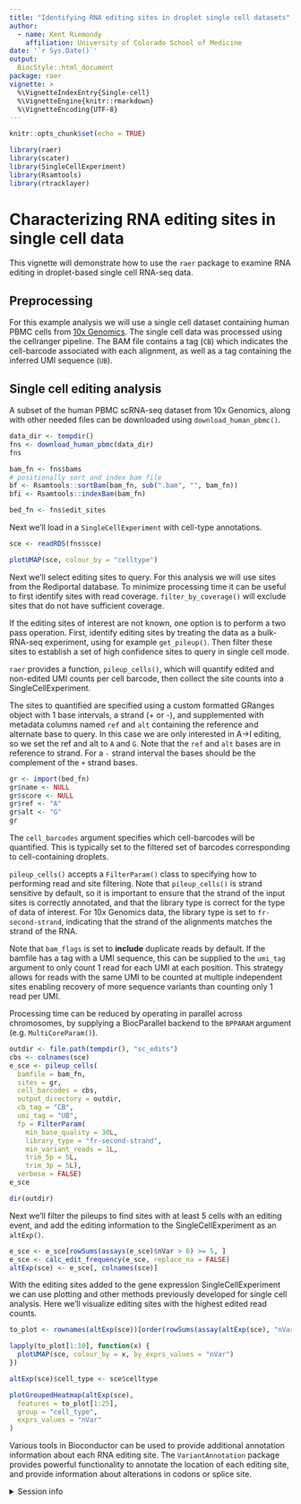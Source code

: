 ```yaml
---
title: "Identifying RNA editing sites in droplet single cell datasets"
author: 
  - name: Kent Riemondy
    affiliation: University of Colorado School of Medicine
date: '`r Sys.Date()`'
output:
  BiocStyle::html_document
package: raer 
vignette: >
  %\VignetteIndexEntry{Single-cell}
  %\VignetteEngine{knitr::rmarkdown}
  %\VignetteEncoding{UTF-8}    
---
```


```r
knitr::opts_chunk$set(echo = TRUE)
```


```r
library(raer)
library(scater)
library(SingleCellExperiment)
library(Rsamtools)
library(rtracklayer)
```

# Characterizing RNA editing sites in single cell data

This vignette will demonstrate how to use the `raer` package to examine RNA editing in droplet-based single cell RNA-seq data. 

## Preprocessing

For this example analysis we will use a single cell dataset containing human PBMC cells from [10x Genomics](https://www.10xgenomics.com/resources/datasets/10k-human-pbmcs-3-v3-1-chromium-x-with-intronic-reads-3-1-high). The single cell data was processed using the cellranger pipeline. The BAM file contains a tag (`CB`) which indicates the cell-barcode associated with each alignment, as well as a tag containing the inferred UMI sequence (`UB`).  

## Single cell editing analysis

A subset of the human PBMC scRNA-seq dataset from 10x Genomics, along with other
needed files can be downloaded using `download_human_pbmc()`.   

```r
data_dir <- tempdir()
fns <- download_human_pbmc(data_dir)
fns
```

```r
bam_fn <- fns$bams
# positionally sort and index bam file
bf <- Rsamtools::sortBam(bam_fn, sub(".bam", "", bam_fn))
bfi <- Rsamtools::indexBam(bam_fn)

bed_fn <- fns$edit_sites
```

Next we'll load in a `SingleCellExperiment` with cell-type annotations.

```r
sce <- readRDS(fns$sce)

plotUMAP(sce, colour_by = "celltype")
```

Next we'll select editing sites to query. For this analysis we will use sites from the Rediportal database. To minimize processing time it can be useful to first identify sites with read coverage. `filter_by_coverage()` will exclude sites that do not have sufficient coverage. 

If the editing sites of interest are not known, one option is to perform a two pass operation. First, identify editing sites by treating the data as a bulk-RNA-seq experiment, using for example `get_pileup()`. Then filter these sites to establish 
a set of high confidence sites to query in single cell mode. 

`raer` provides a function, `pileup_cells()`, which will quantify edited and non-edited UMI counts per cell barcode, then collect the site counts into a SingleCellExperiment. 

The sites to quantified are specified using a custom formatted GRanges object with 1 base intervals, a strand (+ or -), and supplemented with metadata columns named `ref` and `alt` containing the reference and alternate base to query. In this case we are
only interested in A->I editing, so we set the ref and alt to `A` and `G`. Note that the `ref` and `alt` bases are in reference to strand. For a `-` strand interval the bases should be the complement of the `+` strand bases.  

```r
gr <- import(bed_fn)
gr$name <- NULL
gr$score <- NULL
gr$ref <- "A"
gr$alt <- "G"
gr
```

The `cell_barcodes` argument specifies which cell-barcodes will be quantified. This is typically set to the filtered set of barcodes corresponding to cell-containing droplets.

`pileup_cells()` accepts a `FilterParam()` class to specifying how to performing read and site filtering. Note that `pileup_cells()` is strand sensitive by default, so it is important to ensure that the strand of the input sites is correctly annotated, and that the library type is correct for the type of data of interest. For 10x Genomics data, the library type is set to `fr-second-strand`, indicating that the strand of the alignments matches the strand of the RNA. 

Note that `bam_flags` is set to **include** duplicate reads by default. If the bamfile has a tag with a UMI sequence, this can be supplied to the `umi_tag` argument to only count 1 read for each UMI at each position. This strategy allows for reads with the same UMI to be counted at multiple independent sites enabling recovery of more sequence variants than counting only 1 read per UMI.  

Processing time can be reduced by operating in parallel across chromosomes, by supplying a BiocParallel backend to the `BPPARAM` argument (e.g. `MultiCoreParam()`).

```r
outdir <- file.path(tempdir(), "sc_edits")
cbs <- colnames(sce)
e_sce <- pileup_cells(
  bamfile = bam_fn,
  sites = gr,
  cell_barcodes = cbs,
  output_directory = outdir,
  cb_tag = "CB",
  umi_tag = "UB",
  fp = FilterParam(
    min_base_quality = 30L,
    library_type = "fr-second-strand",
    min_variant_reads = 1L,
    trim_5p = 5L,
    trim_3p = 5L),
  verbose = FALSE)
e_sce
```

```r
dir(outdir)
```


Next we'll filter the pileups to find sites with at least 5 cells with an editing event, and add the editing information to the SingleCellExperiment as an `altExp()`. 

```r
e_sce <- e_sce[rowSums(assays(e_sce)$nVar > 0) >= 5, ]
e_sce <- calc_edit_frequency(e_sce, replace_na = FALSE)
altExp(sce) <- e_sce[, colnames(sce)]
```

With the editing sites added to the gene expression SingleCellExperiment we can use plotting and other methods previously developed for single cell analysis. Here we'll visualize editing sites with the highest edited read counts.

```r
to_plot <- rownames(altExp(sce))[order(rowSums(assay(altExp(sce), "nVar")), decreasing = TRUE)]

lapply(to_plot[1:10], function(x) {
  plotUMAP(sce, colour_by = x, by_exprs_values = "nVar")
})
```

```r
altExp(sce)$cell_type <- sce$celltype

plotGroupedHeatmap(altExp(sce),
  features = to_plot[1:25],
  group = "cell_type",
  exprs_values = "nVar"
)
```

Various tools in Bioconductor can be used to provide additional annotation information about each RNA editing site.  The `VariantAnnotation` package provides powerful functionality to annotate the location of each editing site, and provide information about alterations in codons or splice site. 


<details style="margin-bottom:10px;">
<summary>
    Session info
</summary>

```r
sessionInfo()
```

</details>
